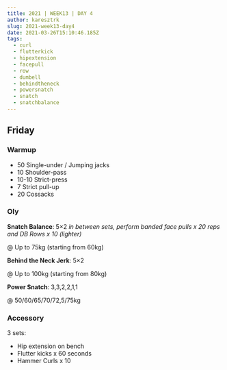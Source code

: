 ```yaml
---
title: 2021 | WEEK13 | DAY 4
author: karesztrk
slug: 2021-week13-day4
date: 2021-03-26T15:10:46.185Z
tags:
  - curl
  - flutterkick
  - hipextension
  - facepull
  - row
  - dumbell
  - behindtheneck
  - powersnatch
  - snatch
  - snatchbalance
---
```


## Friday

### Warmup

- 50 Single-under / Jumping jacks
- 10 Shoulder-pass
- 10-10 Strict-press
- 7 Strict pull-up
- 20 Cossacks

### Oly

**Snatch Balance**: 5×2 _in between sets, perform banded face pulls x 20 reps and DB Rows x 10 (lighter)_

@ Up to 75kg (starting from 60kg)

**Behind the Neck Jerk**: 5×2

@ Up to 100kg (starting from 80kg)

**Power Snatch**: 3,3,2,2,1,1

@ 50/60/65/70/72,5/75kg

### Accessory

3 sets:

- Hip extension on bench
- Flutter kicks x 60 seconds
- Hammer Curls x 10
